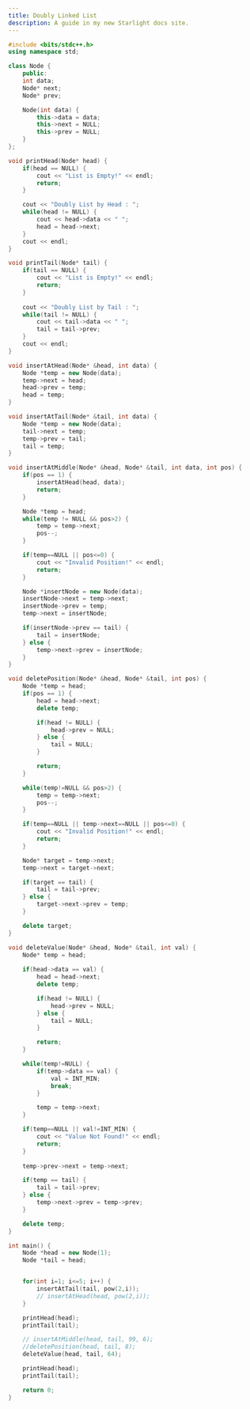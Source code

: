 ```yaml
---
title: Doubly Linked List
description: A guide in my new Starlight docs site.
---
```


```c++
#include <bits/stdc++.h>
using namespace std;

class Node {
    public:
    int data;
    Node* next;
    Node* prev;

    Node(int data) {
        this->data = data;
        this->next = NULL;
        this->prev = NULL;
    }
};

void printHead(Node* head) {
    if(head == NULL) {
        cout << "List is Empty!" << endl;
        return;
    }

    cout << "Doubly List by Head : ";
    while(head != NULL) {
        cout << head->data << " ";
        head = head->next;
    }
    cout << endl;
}

void printTail(Node* tail) {
    if(tail == NULL) {
        cout << "List is Empty!" << endl;
        return;
    }
    
    cout << "Doubly List by Tail : ";
    while(tail != NULL) {
        cout << tail->data << " ";
        tail = tail->prev;
    }
    cout << endl;
}

void insertAtHead(Node* &head, int data) {
    Node *temp = new Node(data);
    temp->next = head;
    head->prev = temp;
    head = temp;
}

void insertAtTail(Node* &tail, int data) {
    Node *temp = new Node(data);
    tail->next = temp;
    temp->prev = tail;
    tail = temp;
}

void insertAtMiddle(Node* &head, Node* &tail, int data, int pos) {
    if(pos == 1) {
        insertAtHead(head, data);
        return;
    }

    Node *temp = head;
    while(temp != NULL && pos>2) {
        temp = temp->next;
        pos--;
    }

    if(temp==NULL || pos<=0) {
        cout << "Invalid Position!" << endl;
        return;
    }

    Node *insertNode = new Node(data);
    insertNode->next = temp->next;
    insertNode->prev = temp;
    temp->next = insertNode;

    if(insertNode->prev == tail) {
        tail = insertNode;
    } else {
        temp->next->prev = insertNode;
    }
}

void deletePosition(Node* &head, Node* &tail, int pos) {
    Node *temp = head;
    if(pos == 1) {
        head = head->next;
        delete temp;

        if(head != NULL) {
            head->prev = NULL;
        } else {
            tail = NULL;
        }

        return;
    }

    while(temp!=NULL && pos>2) {
        temp = temp->next;
        pos--;
    }

    if(temp==NULL || temp->next==NULL || pos<=0) {
        cout << "Invalid Position!" << endl;
        return;
    }

    Node* target = temp->next;
    temp->next = target->next;

    if(target == tail) {
        tail = tail->prev;
    } else {
        target->next->prev = temp;
    }

    delete target;
}

void deleteValue(Node* &head, Node* &tail, int val) {
    Node* temp = head;
    
    if(head->data == val) {
        head = head->next;
        delete temp;

        if(head != NULL) {
            head->prev = NULL;
        } else {
            tail = NULL;
        }

        return;
    }

    while(temp!=NULL) {
        if(temp->data == val) {
            val = INT_MIN;
            break;
        }

        temp = temp->next;
    }

    if(temp==NULL || val!=INT_MIN) {
        cout << "Value Not Found!" << endl;
        return;
    }
    
    temp->prev->next = temp->next;

    if(temp == tail) {
        tail = tail->prev;
    } else {
        temp->next->prev = temp->prev;
    }

    delete temp;
}

int main() {
    Node *head = new Node(1);
    Node *tail = head;


    for(int i=1; i<=5; i++) {
        insertAtTail(tail, pow(2,i));
        // insertAtHead(head, pow(2,i));
    }

    printHead(head);
    printTail(tail);

    // insertAtMiddle(head, tail, 99, 6);
    //deletePosition(head, tail, 8);
    deleteValue(head, tail, 64);

    printHead(head);
    printTail(tail);

    return 0;
}
```